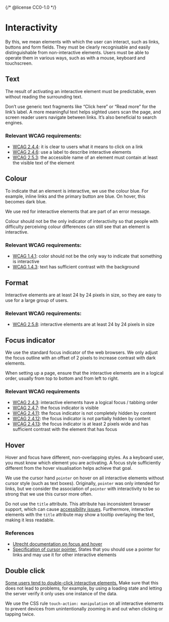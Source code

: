 {/* @license CC0-1.0 */}


<Meta title="Docs/Developer Guide/Interactivity" />

# Interactivity

By this, we mean elements with which the user can interact, such as links, buttons and form fields.
They must be clearly recognisable and easily distinguishable from non-interactive elements.
Users must be able to operate them in various ways, such as with a mouse, keyboard and touchscreen.

## Text

The result of activating an interactive element must be predictable, even without reading the surrounding text.

Don’t use generic text fragments like “Click here” or “Read more” for the link’s label.
A more meaningful text helps sighted users scan the page, and screen reader users navigate between links.
It’s also beneficial to search engines.

### Relevant WCAG requirements:

- [WCAG 2.4.4](https://www.w3.org/TR/WCAG22/#link-purpose-in-context): it is clear to users what it means to click on a link
- [WCAG 2.4.6](https://www.w3.org/TR/WCAG22/#headings-and-labels): use a label to describe interactive elements
- [WCAG 2.5.3](https://www.w3.org/TR/WCAG22/#label-in-name): the accessible name of an element must contain at least the visible text of the element

## Colour

To indicate that an element is interactive, we use the colour blue.
For example, inline links and the primary button are blue.
On hover, this becomes dark blue.

We use red for interactive elements that are part of an error message.

Colour should not be the only indicator of interactivity so that people with difficulty perceiving colour differences can still see that an element is interactive.

### Relevant WCAG requirements:

- [WCAG 1.4.1](https://www.w3.org/TR/WCAG22/#use-of-color): color should not be the only way to indicate that something is interactive
- [WCAG 1.4.3](https://www.w3.org/TR/WCAG21/#contrast-minimum): text has sufficient contrast with the background

## Format

Interactive elements are at least 24 by 24 pixels in size, so they are easy to use for a large group of users.

### Relevant WCAG requirements:

- [WCAG 2.5.8](https://w3c.github.io/wcag/guidelines/22/#target-size-minimum): interactive elements are at least 24 by 24 pixels in size

## Focus indicator

We use the standard focus indicator of the web browsers.
We only adjust the focus outline with an offset of 2 pixels to increase contrast with dark elements.

When setting up a page, ensure that the interactive elements are in a logical order, usually from top to bottom and from left to right.

### Relevant WCAG requirements

- [WCAG 2.4.3](https://www.w3.org/TR/WCAG22/#focus-order): interactive elements have a logical focus / tabbing order
- [WCAG 2.4.7](https://www.w3.org/TR/WCAG22/#focus-visible): the focus indicator is visible
- [WCAG 2.4.11](https://www.w3.org/TR/WCAG22/#focus-not-obscured-minimum): the focus indicator is not completely hidden by content
- [WCAG 2.4.12](https://www.w3.org/TR/WCAG22/#focus-not-obscured-enhanced): the focus indicator is not partially hidden by content
- [WCAG 2.4.13](https://www.w3.org/TR/WCAG22/#focus-appearance): the focus indicator is at least 2 pixels wide and has sufficient contrast with the element that has focus

## Hover

Hover and focus have different, non-overlapping styles.
As a keyboard user, you must know which element you are activating.
A focus style sufficiently different from the hover visualisation helps achieve that goal.

We use the cursor hand `pointer` on hover on all interactive elements without cursor style (such as text boxes).
Originally, `pointer` was only intended for links, but we consider the association of `pointer` with interactivity to be so strong that we use this cursor more often.

Do not use the `title` attribute.
This attribute has inconsistent browser support, which can cause [accessibility issues](https://developer.mozilla.org/en-US/docs/Web/HTML/Global_attributes/title#accessibility_concerns).
Furthermore, interactive elements with the `title` attribute may show a tooltip overlaying the text, making it less readable.

### References

- [Utrecht documentation on focus and hover](https://nl-design-system.github.io/utrecht/storybook//docs/css-link--docs)
- [Specification of cursor pointer.](https://www.w3.org/TR/css-ui-4/#valdef-cursor-pointer) States that you should use a pointer for links and may use it for other interactive elements

## Double click

[Some users tend to double-click interactive elements.](https://design-system.service.gov.uk/components/button/#stop-users-from-accidentally-sending-information-more-than-once) Make sure that this does not lead to problems, for example, by using a loading state and letting the server verify it only uses one instance of the data.

We use the CSS rule `touch-action: manipulation` on all interactive elements to prevent devices from unintentionally zooming in and out when clicking or tapping twice.
